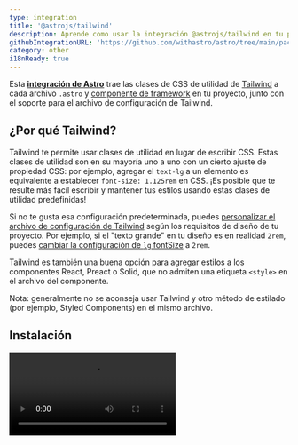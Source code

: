 ```yaml
---
type: integration
title: '@astrojs/tailwind'
description: Aprende como usar la integración @astrojs/tailwind en tu proyecto de Astro.
githubIntegrationURL: 'https://github.com/withastro/astro/tree/main/packages/integrations/tailwind/'
category: other
i18nReady: true
---
```





Esta **[integración de Astro][astro-integration]** trae las clases de CSS de utilidad de [Tailwind](https://tailwindcss.com/) a cada archivo `.astro` y [componente de framework](/es/core-concepts/framework-components/) en tu proyecto, junto con el soporte para el archivo de configuración de Tailwind.

## ¿Por qué Tailwind?

Tailwind te permite usar clases de utilidad en lugar de escribir CSS. Estas clases de utilidad son en su mayoría uno a uno con un cierto ajuste de propiedad CSS: por ejemplo, agregar el `text-lg` a un elemento es equivalente a establecer `font-size: 1.125rem` en CSS. ¡Es posible que te resulte más fácil escribir y mantener tus estilos usando estas clases de utilidad predefinidas!

Si no te gusta esa configuración predeterminada, puedes [personalizar el archivo de configuración de Tailwind](https://tailwindcss.com/docs/configuration) según los requisitos de diseño de tu proyecto. Por ejemplo, si el "texto grande" en tu diseño es en realidad `2rem`, puedes [cambiar la configuración de `lg` fontSize](https://tailwindcss.com/docs/font-size#customizing-your-theme) a `2rem`.

Tailwind es también una buena opción para agregar estilos a los componentes React, Preact o Solid, que no admiten una etiqueta `<style>` en el archivo del componente.

Nota: generalmente no se aconseja usar Tailwind y otro método de estilado (por ejemplo, Styled Components) en el mismo archivo.

## Instalación

<Video src="https://user-images.githubusercontent.com/4033662/197398760-8fd30eff-4d13-449d-a598-00a6a1ac4644.mp4" type="video/mp4" />

### Instalación rápida

La herramienta de línea de comandos `astro add` automatiza la instalación por ti. Ejecuta uno de los siguientes comandos en una nueva ventana de terminal. (Si no estás seguro de qué administrador de paquetes estás usando, ejecuta el primer comando.) Luego, sigue las indicaciones y escribe "y" en la terminal (que significa "sí") para cada una.

```sh
# Usando NPM
npx astro add tailwind
# Usando Yarn
yarn astro add tailwind
# Usando PNPM 
pnpm astro add tailwind
```

Si tienes algún problema, [no dudes en informarnos en GitHub](https://github.com/withastro/astro/issues) y prueba los pasos de instalación manual a continuación.

### Instalación Manual

Primero, instala los paquetes `@astrojs/tailwind` y `tailwindcss` usando tu administrador de paquetes. Si estás usando npm o no estás seguro, ejecuta esto en la terminal:

```sh
npm install @astrojs/tailwind tailwindcss
```

Luego, aplica esta integración a tu archivo `astro.config.*` usando la propiedad `integrations`:

```diff lang="js" "tailwind()"
  // astro.config.mjs
  import { defineConfig } from 'astro/config';
+ import tailwind from '@astrojs/tailwind';

  export default defineConfig({
    // ...
    integrations: [tailwind()],
    //             ^^^^^^^^^^
  });
```

Luego, crea un archivo `tailwind.config.cjs` en el directorio raíz de tu proyecto. Puedes usar el siguiente comando para generar un archivo de configuración básico para ti:

```sh
npx tailwindcss init
```

Finalmente, agrega esta configuración básica a tu archivo `tailwind.config.cjs`:

```js ins={4} "content: ['./src/**/*.{astro,html,js,jsx,md,mdx,svelte,ts,tsx,vue}']"
// tailwind.config.cjs
/** @type {import('tailwindcss').Config} */
module.exports = {
  content: ['./src/**/*.{astro,html,js,jsx,md,mdx,svelte,ts,tsx,vue}'],
  theme: {
    extend: {},
  },
  plugins: [],
};
```

## Uso

Cuando instalas la integración, las clases de utilidad de Tailwind deberían estar listas para ser usadas de inmediato. Dirígete a la [documentación de Tailwind](https://tailwindcss.com/docs/utility-first) para aprender a usar Tailwind, y si ves una clase de utilidad que quieres probar, ¡agrégalas a cualquier elemento HTML de tu proyecto!

Tambien [Autoprefixer](https://github.com/postcss/autoprefixer) es configurado automáticamente cuando se trabaja en modo desarrollo y para construcciones de producción, por lo que las clases de Tailwind funcionarán en navegadores antiguos.

<Video src="https://user-images.githubusercontent.com/4033662/169918388-8ed153b2-0ba0-4b24-b861-d6e1cc800b6c.mp4" type="video/mp4" />

## Configuración

### Configurando Tailwind

Si has usado las instrucciones de instalación rápida y has dicho que sí a cada instrucción, verás un archivo `tailwind.config.cjs` en el directorio raíz de tu proyecto. Usa este archivo para cambiar la configuración de Tailwind. Puedes aprender a personalizar Tailwind usando este archivo en la [documentación de Tailwind](https://tailwindcss.com/docs/configuration).

Si no está ahí, puedes agregar tu propio archivo `tailwind.config.(js|cjs|mjs)` al directorio raíz y la integración usará sus configuraciones. Esto puede ser genial si ya tienes Tailwind configurado en otro proyecto y quieres traer esa configuración a este.

### Configurando la Integración

La integración de Astro Tailwind maneja la comunicación entre Astro y Tailwind y tiene sus propias opciones. Cambia estas opciones en el archivo `astro.config.mjs` (*no* el archivo de configuración de Tailwind) donde se encuentran los ajustes de integración de tu proyecto.

#### configFile

Previamente conocido como `config.path` en `@astrojs/tailwind` v3. Consulta el [registro de cambios de v4](https://github.com/withastro/astro/blob/main/packages/integrations/tailwind/CHANGELOG.md#400) para actualizar tu configuración.

Si deseas usar una configuración diferente de Tailwind en lugar de la predeterminada `tailwind.config.(js|cjs|mjs)`, especifica la ubicación de ese archivo usando la opción `configFile` de esta integración. Si `configFile` es relativo, se resolverá en relación con el directorio de trabajo actual.

:::caution
Cambiar esto no es recomendable ya que puede causar problemas con otras herramientas que se integran con Tailwind, como la extensión oficial de Tailwind VSCode.
:::

```js
// astro.config.mjs
import { defineConfig } from 'astro/config';
import tailwind from '@astrojs/tailwind';

export default defineConfig({
  integrations: [
    tailwind({
    // Ejemplo: Proporciona una ruta personalizada a un archivo de configuración de Tailwind
    configFile:'./custom-config.cjs',
    }),
  ],
});
```

#### applyBaseStyles

Previamente conocido como `config.applyBaseStyles` en `@astrojs/tailwind` v3. Consulta el [registro de cambios de v4](https://github.com/withastro/astro/blob/main/packages/integrations/tailwind/CHANGELOG.md#400) para actualizar tu configuración.

Por defecto, la integración importa un archivo básico `base.css` en cada página de tu proyecto. Este archivo CSS básico incluye las tres directivas principales `@tailwind`:

```css
/* El archivo base.css inyectado por defecto de la integración */
@tailwind base;
@tailwind components;
@tailwind utilities;
```

Para deshabilitar este comportamiento predeterminado, establece `applyBaseStyles` en `false`. Esto puede ser útil si necesitas definir tu propio archivo `base.css` (para incluir una [directiva `@layer`](https://tailwindcss.com/docs/functions-and-directives#layer), por ejemplo). Esto también puede ser útil si no deseas que `base.css` se importe en cada página de tu proyecto.

```js
// astro.config.mjs
import { defineConfig } from 'astro/config';

export default defineConfig({
  integrations: [
    tailwind({
    // Ejemplo: Deshabilita la inyección de una importación básica de `base.css` en cada página.
    // Muy útil si necesitas definir e/o importar tu propio `base.css` personalizado.
    applyBaseStyles: false,
    }),
  ],
});
```

Ahora puedes [importar tu propio `base.css` como una hoja de estilo local](/es/guides/styling/#importando-una-hoja-de-estilo-local).

## Ejemplos

* El [Astro Tailwind Starter](https://github.com/withastro/astro/tree/latest/examples/with-tailwindcss?on=github) te ayuda a comenzar con una base para tu proyecto que usa Tailwind para el estilado
* La página de Astro usa Tailwind. Consulta su [archivo de configuración de Tailwind](https://github.com/withastro/astro.build/blob/main/tailwind.config.ts) o un [componente de ejemplo](https://github.com/withastro/astro.build/blob/main/src/components/Checkbox.astro)
* Los temas [Astro Ink](https://github.com/one-aalam/astro-ink), [Sarissa Blog](https://github.com/iozcelik/SarissaBlogAstroStarter), y [Creek](https://github.com/robertguss/Astro-Theme-Creek) usan Tailwind para el estilado
* ¡[Explora proyectos de Astro Tailwind en Github](https://github.com/search?q=%22%40astrojs%2Ftailwind%22%3A+path%3A%2Fpackage.json\&type=code) para más ejemplos!

## Solución de problemas

### Las clases no existen con las directivas `@apply`

Cuando se usa la directiva `@apply` en una etiqueta `<style>` de integración de Astro, Vue, Svelte u otro componente, puede generar errores sobre la clase personalizada de Tailwind que no existe y causar que su compilación falle.

```sh
error   The `text-special` class does not exist. If `text-special` is a custom class, make sure it is defined within a `@layer` directive.
```

[En lugar de usar directivas `@layer` en una hoja de estilo global](https://tailwindcss.com/docs/functions-and-directives#using-apply-with-per-component-css), define tus estilos personalizados agregando un complemento a tu configuración de Tailwind para arreglarlo:

```js
// tailwind.config.mjs
export default = {
  // ...
  plugins: [
    function ({ addComponents, theme }) {
      addComponents({
        '.btn': {
          padding: theme('spacing.4'),
          margin: 'auto',
        },
      });
    },
  ],
};
```

### Los modificadores basados en clases no funcionan con las directivas `@apply`

Ciertas clases de Tailwind con modificadores dependen de combinar clases en varios elementos. Por ejemplo, `group-hover:text-gray` se compila en `.group:hover .text-gray`. Cuando se usa con la directiva `@apply` en las etiquetas `<style>` de Astro, los estilos compilados se eliminan de la salida de compilación porque no coinciden con ningún marcado en el archivo `.astro`. También puede ocurrir el mismo problema en componentes de framework que admiten estilos con alcance local como Vue y Svelte.

Para arreglar esto, puedes usar clases en línea en su lugar:

```html
<p class="text-black group-hover:text-gray">Astro</p>
```

### Otros

* Si tu instalación no parece estar funcionando, intenta reiniciar el servidor de desarrollo.
* Si editas y guardas un archivo y no ves que tu sitio se actualice en consecuencia, intenta actualizar la página.
* Si al refrescar la página no se actualiza tu vista previa, o si una nueva instalación no parece estar funcionando, reinicia el servidor de desarrollo.

Para obtener ayuda, consulta el canal `#support` en [Discord](https://astro.build/chat). ¡Nuestros amables miembros del Equipo de Soporte están aquí para ayudarte!

También puedes consultar nuestra [Documentación de Integración de Astro][astro-integration] para obtener más información sobre las integraciones.

[astro-integration]: /es/guides/integrations-guide/

[astro-ui-frameworks]: /es/core-concepts/framework-components/#usando-componente-de-framework

## Contribuyendo

Este paquete es mantenido por el equipo central de Astro. ¡Estás invitado a enviar un issue o una PR!

## Changelog

Consulta el [CHANGELOG.md](https://github.com/withastro/astro/tree/main/packages/integrations/tailwind/CHANGELOG.md) para un historial de cambios en esta integración.
